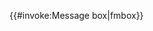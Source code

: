 {{#invoke:Message box|fmbox}}<noinclude>
{{documentation}}
<!-- Add categories and interwikis to the /doc subpage, not here! -->
</noinclude>